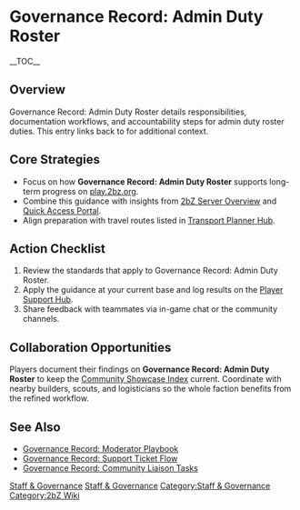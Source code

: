 {{Short description|Governance Record: Admin Duty Roster details responsibilities, documentation workflows, and accountability steps for admin duty roster duties}}
= Governance Record: Admin Duty Roster =
{{2bZ Navbox}}
__TOC__

== Overview ==
Governance Record: Admin Duty Roster details responsibilities, documentation workflows,
and accountability steps for admin duty roster duties. This entry links back to
[[Category:Staff & Governance|Staff & Governance]] for additional context.

== Core Strategies ==
* Focus on how '''Governance Record: Admin Duty Roster''' supports long-term progress on [[play.2bz.org]].
* Combine this guidance with insights from [[2bZ Server Overview]] and [[Quick Access Portal]].
* Align preparation with travel routes listed in [[Transport Planner Hub]].

== Action Checklist ==
# Review the [[Category:Staff & Governance|Staff & Governance]] standards that apply to Governance Record: Admin Duty Roster.
# Apply the guidance at your current base and log results on the [[Player Support Hub]].
# Share feedback with teammates via in-game chat or the community channels.

== Collaboration Opportunities ==
Players document their findings on '''Governance Record: Admin Duty Roster''' to keep the
[[Community Showcase Index]] current. Coordinate with nearby builders, scouts, and
logisticians so the whole faction benefits from the refined workflow.

== See Also ==
* [[Governance Record: Moderator Playbook]]
* [[Governance Record: Support Ticket Flow]]
* [[Governance Record: Community Liaison Tasks]]

[[Category:Staff & Governance]]
[[Category:2bZ Wiki]]
